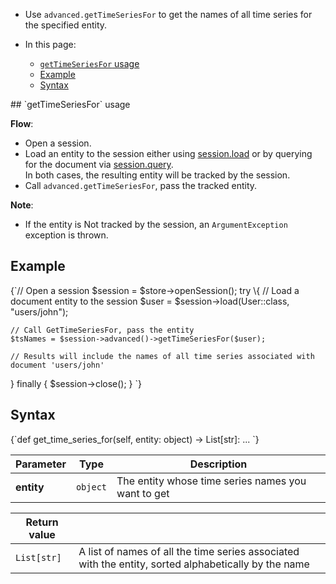 
<Admonition type="note" title="">

* Use `advanced.getTimeSeriesFor` to get the names of all time series for the specified entity.

* In this page:   
  * [`getTimeSeriesFor` usage](../../../../../document-extensions/timeseries/client-api/session/get/get-names.mdx#gettimeseriesfor-usage)
  * [Example](../../../../../document-extensions/timeseries/client-api/session/get/get-names.mdx#example)  
  * [Syntax](../../../../../document-extensions/timeseries/client-api/session/get/get-names.mdx#syntax)

</Admonition>
## `getTimeSeriesFor` usage

**Flow**:  

* Open a session.
* Load an entity to the session either using [session.load](../../../../../client-api/session/loading-entities.mdx#load) 
  or by querying for the document via [session.query](../../../../../client-api/session/querying/how-to-query.mdx).  
  In both cases, the resulting entity will be tracked by the session.
* Call `advanced.getTimeSeriesFor`, pass the tracked entity.

**Note**:  

* If the entity is Not tracked by the session, an `ArgumentException` exception is thrown.



## Example

<TabItem value="timeseries_region_Retrieve-TimeSeries-Names" label="timeseries_region_Retrieve-TimeSeries-Names">
<CodeBlock language="php">
{`// Open a session
$session = $store->openSession();
try \{
    // Load a document entity to the session
    $user = $session->load(User::class, "users/john");

    // Call GetTimeSeriesFor, pass the entity
    $tsNames = $session->advanced()->getTimeSeriesFor($user);

    // Results will include the names of all time series associated with document 'users/john'
\} finally \{
    $session->close();
\}
`}
</CodeBlock>
</TabItem>  



## Syntax

<TabItem value="php" label="php">
<CodeBlock language="php">
{`def get_time_series_for(self, entity: object) -> List[str]:
    ...
`}
</CodeBlock>
</TabItem>
 
| Parameter    | Type  | Description                                         |
|--------------|-------|-----------------------------------------------------|
| **entity** | `object` | The entity whose time series names you want to get |

| Return value   |                                                                                                   |
|----------------|---------------------------------------------------------------------------------------------------|
| `List[str]` | A list of names of all the time series associated with the entity, sorted alphabetically by the name |




